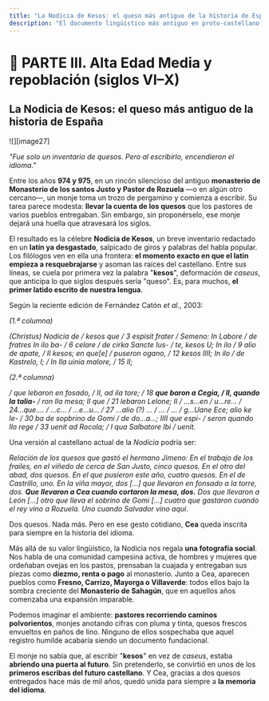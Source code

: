 ```yaml
---
title: "La Nodicia de Kesos: el queso más antiguo de la historia de España"
description: "El documento lingüístico más antiguo en proto-castellano (974-975), que menciona a Cea en un inventario de quesos monásticos y marca el nacimiento escrito del idioma español."
---
```


# 📘 PARTE III. Alta Edad Media y repoblación (siglos VI–X)

## La Nodicia de Kesos: el queso más antiguo de la historia de España

![][image27]

*"Fue solo un inventario de quesos. Pero al escribirlo, encendieron el idioma."*

Entre los años **974 y 975**, en un rincón silencioso del antiguo **monasterio de Monasterio de los santos Justo y Pastor de Rozuela** —o en algún otro cercano—, un monje toma un trozo de pergamino y comienza a escribir. Su tarea parece modesta: **llevar la cuenta de los quesos** que los pastores de varios pueblos entregaban. Sin embargo, sin proponérselo, ese monje dejará una huella que atravesará los siglos.

El resultado es la célebre **Nodicia de Kesos**, un breve inventario redactado en un **latín ya desgastado**, salpicado de giros y palabras del habla popular. Los filólogos ven en ella una frontera: **el momento exacto en que el latín empieza a resquebrajarse** y asoman las raíces del castellano. Entre sus líneas, se cuela por primera vez la palabra "**kesos**", deformación de *caseus*, que anticipa lo que siglos después sería "queso". Es, para muchos, **el primer latido escrito de nuestra lengua**.

Según la reciente edición de Fernández Catón *et al*., 2003:

*(1.ª columna)*

*(Christus) Nodicia de / kesos que / 3 espisit frater / Semeno: In Labore / de fratres In ilo ba- / 6 celare / de cirka Sancte Ius- / te, kesos U; In ilo / 9 alio de apate, / II kesos; en que[e] / puseron ogano, / 12 kesos IIII; In ilo / de Kastrelo, I; / In Ila uinia maIore, / 15 II;*

*(2.ª columna)*

*/ que lebaron en fosado, / II, ad ila tore; / 18 **que baron a Cegia, / II, quando la talia-** / ron Ila mesa; II que / 21 lebaron LeIone; II / ...s...en / u...re... / 24...que.... / ...c... / ...e...u... / 27 ...alio (?) ... / ... / ... / g...Uane Ece; alio ke le- / 30 ba de sopbrino de Gomi / de do...a...; IIII que espi- / seron quando llo rege / 33 uenit ad Rocola; / I qua Salbatore Ibi / uenit.*

Una versión al castellano actual de la *Nodicia* podría ser:

*Relación de los quesos que gastó el hermano Jimeno: En el trabajo de los frailes, en el viñedo de cerca de San Justo, cinco quesos. En el otro del abad, dos quesos. En el que pusieron este año, cuatro quesos. En el de Castrillo, uno. En la viña mayor, dos [...] que llevaron en fonsado a la torre, dos. **Que llevaron a Cea cuando cortaron la mesa, dos.** Dos que llevaron a León [...] otro que lleva el sobrino de Gomi [...] cuatro que gastaron cuando el rey vino a Rozuela. Uno cuando Salvador vino aquí*.

Dos quesos. Nada más. Pero en ese gesto cotidiano, **Cea** queda inscrita para siempre en la historia del idioma.

Más allá de su valor lingüístico, la Nodicia nos regala **una fotografía social**. Nos habla de una comunidad campesina activa, de hombres y mujeres que ordeñaban ovejas en los pastos, prensaban la cuajada y entregaban sus piezas como **diezmo, renta o pago** al monasterio. Junto a Cea, aparecen pueblos como **Fresno, Carrizo, Mayorga o Villaverde**: todos ellos bajo la sombra creciente del **Monasterio de Sahagún**, que en aquellos años comenzaba una expansión imparable.

Podemos imaginar el ambiente: **pastores recorriendo caminos polvorientos**, monjes anotando cifras con pluma y tinta, quesos frescos envueltos en paños de lino. Ninguno de ellos sospechaba que aquel registro humilde acabaría siendo un documento fundacional.

El monje no sabía que, al escribir "**kesos**" en vez de *caseus*, estaba **abriendo una puerta al futuro**. Sin pretenderlo, se convirtió en unos de los **primeros escribas del futuro castellano**. Y Cea, gracias a dos quesos entregados hace más de mil años, quedó unida para siempre a **la memoria del idioma**.